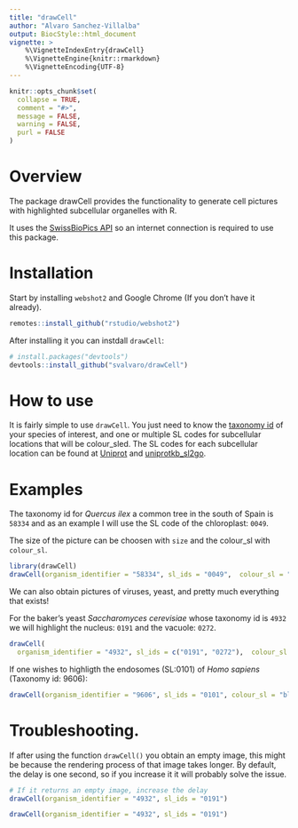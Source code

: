 ```yaml
---
title: "drawCell"
author: "Alvaro Sanchez-Villalba"
output: BiocStyle::html_document
vignette: >
    %\VignetteIndexEntry{drawCell}
    %\VignetteEngine{knitr::rmarkdown}
    %\VignetteEncoding{UTF-8}
---
```

  
```r
knitr::opts_chunk$set(
  collapse = TRUE,
  comment = "#>",
  message = FALSE,
  warning = FALSE,
  purl = FALSE
)
```



# Overview

The package drawCell provides the functionality to generate cell pictures 
with highlighted subcellular organelles with R. 

It uses the [SwissBioPics API](https://www.swissbiopics.org/) so an internet
connection is required to use this package.



# Installation

Start by installing `webshot2` and Google Chrome (If you don't have it already).


```r
remotes::install_github("rstudio/webshot2")
```


After installing it you can instdall `drawCell`:

```r
# install.packages("devtools")
devtools::install_github("svalvaro/drawCell")
```


# How to use

It is fairly simple to use `drawCell`. You just need to know the 
[taxonomy id](https://www.ncbi.nlm.nih.gov/taxonomy/) of
your species of interest, and one or multiple SL codes for subcellular
locations that will be colour_sled. The SL codes for each subcellular
location can be found at [Uniprot](https://www.uniprot.org/docs/subcell)
and
[uniprotkb\_sl2go](http://current.geneontology.org/ontology/external2go/uniprotkb_sl2go).



# Examples

The taxonomy id for *Quercus ilex* a common tree in the south of Spain
is `58334` and as an example I will use the SL code of the chloroplast:
`0049`.

The size of the picture can be choosen with `size` and the colour_sl with `colour_sl`.

```r
library(drawCell)
drawCell(organism_identifier = "58334", sl_ids = "0049",  colour_sl = "lightblue")
```


We can also obtain pictures of viruses, yeast, and pretty much everything that 
exists!

For the baker's yeast *Saccharomyces cerevisiae* whose taxonomy id is `4932` 
we will highlight the nucleus: `0191` and the vacuole: `0272`.

```r
drawCell(
  organism_identifier = "4932", sl_ids = c("0191", "0272"),  colour_sl = "brown")
```



If one wishes to highligth the endosomes (SL:0101) of  *Homo sapiens* 
(Taxonomy id: 9606):


```r
drawCell(organism_identifier = "9606", sl_ids = "0101", colour_sl = "blue")
```



# Troubleshooting. 

If after using the function `drawCell()` you obtain an empty image, this might
be because the rendering process of that image takes longer. By default, the 
delay is one second, so if you increase it it will probably solve the issue.
```r
# If it returns an empty image, increase the delay
drawCell(organism_identifier = "4932", sl_ids = "0191")

drawCell(organism_identifier = "4932", sl_ids = "0191")
```
